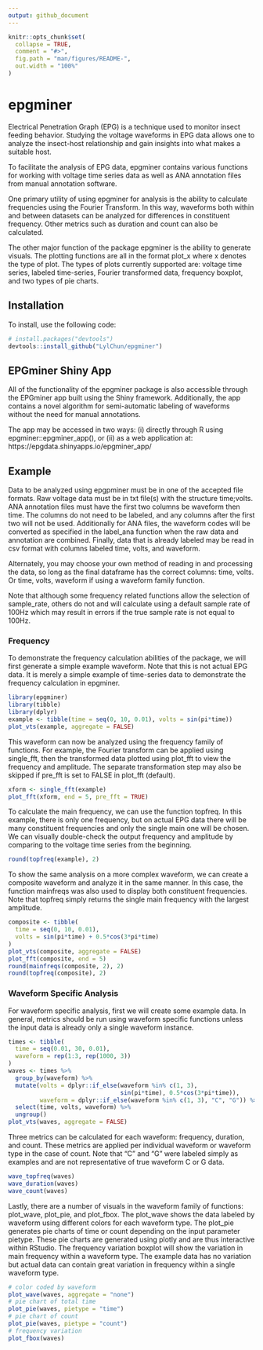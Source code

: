 ```yaml
---
output: github_document
---
```


<!-- README.md is generated from README.Rmd. Please edit that file -->

```r
knitr::opts_chunk$set(
  collapse = TRUE,
  comment = "#>",
  fig.path = "man/figures/README-",
  out.width = "100%"
)
```

# epgminer

<!-- badges: start -->
<!-- badges: end -->

Electrical Penetration Graph (EPG) is a technique used to monitor insect feeding behavior. Studying the voltage waveforms in EPG data allows one to analyze the insect-host relationship and gain insights into what makes a suitable host.

To facilitate the analysis of EPG data, epgminer contains various functions for working with voltage time series data as well as ANA annotation files from manual annotation software. 

One primary utility of using epgminer for analysis is the ability to calculate frequencies using the Fourier Transform. In this way, waveforms both within and between datasets can be analyzed for differences in constituent frequency. Other metrics such as duration and count can also be calculated.

The other major function of the package epgminer is the ability to generate visuals. The plotting functions are all in the format plot_x where x denotes the type of plot. The types of plots currently supported are: voltage time series, labeled time-series, Fourier transformed data, frequency boxplot, and two types of pie charts.

## Installation

To install, use the following code:

``` r
# install.packages("devtools")
devtools::install_github("LylChun/epgminer")
```

## EPGminer Shiny App
All of the functionality of the epgminer package is also accessible through the EPGminer app built using the Shiny framework. Additionally, the app contains a novel algorithm for semi-automatic labeling of waveforms without the need for manual annotations. 

The app may be accessed in two ways: (i) directly through R using epgminer::epgminer_app(), or (ii) as a web application at: https://epgdata.shinyapps.io/epgminer_app/ 

## Example

Data to be analyzed using epgpminer must be in one of the accepted file formats. Raw voltage data must be in txt file(s) with the structure time;volts. ANA annotation files must have the first two columns be waveform then time. The columns do not need to be labeled, and any columns after the first two will not be used. Additionally for ANA files, the waveform codes will be converted as specified in the label_ana function when the raw data and annotation are combined. Finally, data that is already labeled may be read in csv format with columns labeled time, volts, and waveform. 

Alternately, you may choose your own method of reading in and processing the data, so long as the final dataframe has the correct columns: time, volts. Or time, volts, waveform if using a waveform family function.

Note that although some frequency related functions allow the selection of sample_rate, others do not and will calculate using a default sample rate of 100Hz which may result in errors if the true sample rate is not equal to 100Hz.

### Frequency 

To demonstrate the frequency calculation abilities of the package, we will first generate a simple example waveform. Note that this is not actual EPG data. It is merely a simple example of time-series data to demonstrate the frequency calculation in epgminer.

```r
library(epgminer)
library(tibble)
library(dplyr)
example <- tibble(time = seq(0, 10, 0.01), volts = sin(pi*time))
plot_vts(example, aggregate = FALSE)
```

This waveform can now be analyzed using the frequency family of functions. For example, the Fourier transform can be applied using single_fft, then the transformed data plotted using plot_fft to view the frequency and amplitude. The separate transformation step may also be skipped if pre_fft is set to FALSE in plot_fft (default).

```r
xform <- single_fft(example)
plot_fft(xform, end = 5, pre_fft = TRUE)
```

To calculate the main frequency, we can use the function topfreq. In this example, there is only one frequency, but on actual EPG data there will be many constituent frequencies and only the single main one will be chosen. We can visually double-check the output frequency and amplitude by comparing to the voltage time series from the beginning. 

```r
round(topfreq(example), 2) 
```

To show the same analysis on a more complex waveform, we can create a composite waveform and analyze it in the same manner. In this case, the function mainfreqs was also used to display both constituent frequencies. Note that topfreq simply returns the single main frequency with the largest amplitude.

```r
composite <- tibble(
  time = seq(0, 10, 0.01),
  volts = sin(pi*time) + 0.5*cos(3*pi*time)
)
plot_vts(composite, aggregate = FALSE)
plot_fft(composite, end = 5)
round(mainfreqs(composite, 2), 2)
round(topfreq(composite), 2)
```

### Waveform Specific Analysis

For waveform specific analysis, first we will create some example data. In general, metrics should be run using waveform specific functions unless the input data is already only a single waveform instance.

```r
times <- tibble(
  time = seq(0.01, 30, 0.01),
  waveform = rep(1:3, rep(1000, 3))
)
waves <- times %>%
  group_by(waveform) %>%
  mutate(volts = dplyr::if_else(waveform %in% c(1, 3), 
                                sin(pi*time), 0.5*cos(3*pi*time)),
         waveform = dplyr::if_else(waveform %in% c(1, 3), "C", "G")) %>%
  select(time, volts, waveform) %>%
  ungroup()
plot_vts(waves, aggregate = FALSE)
```

Three metrics can be calculated for each waveform: frequency, duration, and count. These metrics are applied per individual waveform or waveform type in the case of count. Note that "C" and "G" were labeled simply as examples and are not representative of true waveform C or G data. 

```r
wave_topfreq(waves)
wave_duration(waves)
wave_count(waves)
```

Lastly, there are a number of visuals in the waveform family of functions: plot_wave, plot_pie, and plot_fbox. The plot_wave shows the data labeled by waveform using different colors for each waveform type. The plot_pie generates pie charts of time or count depending on the input parameter pietype. These pie charts are generated using plotly and are thus interactive within RStudio. The frequency variation boxplot will show the variation in main frequency within a waveform type. The example data has no variation but actual data can contain great variation in frequency within a single waveform type.

```r
# color coded by waveform
plot_wave(waves, aggregate = "none")
# pie chart of total time
plot_pie(waves, pietype = "time")
# pie chart of count
plot_pie(waves, pietype = "count")
# frequency variation 
plot_fbox(waves)
```


